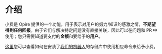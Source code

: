 # 介绍

小费是 Opire 提供的一个功能，用于表示对用户的努力/知识的感激之情，**不期望得到任何回报**。由于它们与解决特定问题没有直接关联，因此可以在问题和 PR 中使用；您只需要知道要支付的**金额**和要给予的**用户**。

[这里](/overview/commands#tip-a-user)您可以查看如何在安装了[我们的机器人](/overview/install-bot)的存储库中使用相应命令来给予小费。
